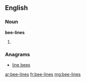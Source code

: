 ==English==

===Noun===
'''bee-lines'''

# {{plural of|bee-line}}

===Anagrams===
* [[line bees#English|line bees]]

[[ar:bee-lines]]
[[fr:bee-lines]]
[[mg:bee-lines]]